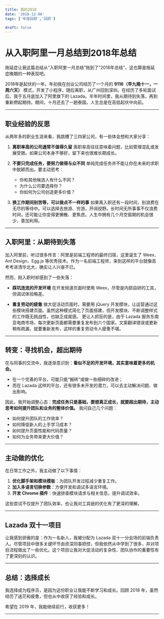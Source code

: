 ```yaml
---
title: 我的2018
date: '2018-12-06'
tags: ['年度回顾','回顾']

draft: false
---
```

# 从入职阿里一月总结到2018年总结

拖延症让我这篇总结从“入职阿里一月总结”拖到了“2018年总结”，这也算是拖延症晚期的一种表现吧。

2018年是起伏的一年。年初我在创业公司经历了一个月的 **9116（早九晚十一，一周六天）** 模式，开发了小程序，随后离职，从广州回到深圳。在经历了多轮面试后，我于五月底加入了阿里旗下的 Lazada。半年时间里，我从期待到失落，再到重新燃起期待。期间，十月还去了一趟泰国，人生总是在高低起伏中向前。

---

## 职业经验的反思

从两年多的职业生涯来看，我跳槽了三四家公司，有一些体会想和大家分享：

1. **离职率高的公司通常不值得久留**
   离职率高往往意味着问题，比如管理混乱或发展受限。如果公司本身不够好，留下来也很难长期成长。

2. **不要只完成任务，要努力做得与众不同**
   单纯完成任务并不能让你在未来的求职中脱颖而出。要主动思考：
   - 你和其他候选人有什么不同？
   - 为什么公司要选择你？
   - 你如何为公司创造更多价值？

3. **换工作期间别苦等，可以做点不一样的事**
   如果离入职还有一段时间，别浪费在无尽的等待中。可以选择去旅游、穷游，开阔视野。长时间无所事事不仅浪费时间，还可能让你变得更懒散、更焦虑。人生中拥有几个月空窗期的机会很少，善加利用。

---

## 入职阿里：从期待到失落

加入阿里前，听过很多传言：阿里是前端工程师的最终归宿，这里诞生了 Weex、Ant Design、Egg.js 等优秀技术。作为一名前端工程师，来到这样的平台就像高考考进清华北大，确实让人兴奋不已。

然而，刚入职时却感到了一些失落：
- **踩坑连连的开发环境**
  在开发频道页面时使用 Weex，尽管是内部自研的工具，但调试体验略差。

- **重复劳动的疲惫**
  做大促活动页面时，需要用 jQuery 开发模块，让运营通过这些模块搭建页面。虽然这种模式简化了页面搭建，但开发模块、不断调整样式的工作既无挑战性，也缺乏成就感。
  更让人抓狂的是，由于 Lazada 服务东南亚电商市场，每次更新页面都需要重复发布到六个国家。文案翻译错误或更新稍有疏漏，就要重新发布，这样的重复劳动令人疲惫不堪。

---

## 转变：寻找机会，超出期待

在与同事的交流中，我逐渐意识到：**看似不足的开发环境，其实意味着更多的机会。**
- 在一个完善的平台，可能只能“搬砖”或做一些细碎的改进；
- 而在 Lazada 这样的平台，还有很多未开发的潜力，可以去主动解决问题、做出影响。

因此，我开始调整心态：**完成任务只是基础，要想真正成长，就要超出期待，主动思考如何提升团队和业务的整体价值。**
我问自己几个问题：
- 如何提升团队的工作效率？
- 如何降低新人的上手学习成本？
- 如何提升页面性能和代码质量？
- 如何为业务带来更大价值？

---

## 主动做的优化

在日常工作之外，我主动做了以下事情：
1. **优化脚手架和模块模板**：为团队开发过程减少重复工作。
2. **加入多语言切换参数**：方便开发和调试多语言环境。
3. **开发 Chrome 插件**：快速排查模块请求与相关信息，提升调试效率。

这些尝试不仅提升了团队效率，也让我对工具链的优化有了更深的理解。

---

## Lazada 双十一项目

让我感到骄傲的是：作为一名新人，我被分配为 Lazada 双十一分会场的前端负责人。尽管项目中很多关键环节由资深同事把控，但我依然从中学到了很多，并对项目流程做出了一些优化。这个项目让我对大促活动的复杂性、团队协作的重要性有了更深刻的认识。

---

## 总结：选择成长

我选择成为程序员，是因为这份职业让我能不断学习和成长。回顾 2018 年，虽然经历了迷茫和疲惫，但也从中收获了经验和成长。

希望在 2019 年，我能继续前行，收获更多！

---